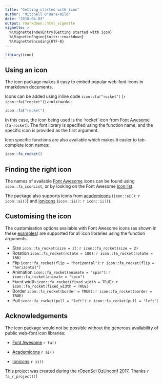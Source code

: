 ```yaml
---
title: "Getting started with icon"
author: "Mitchell O'Hara-Wild"
date: "2018-04-03"
output: rmarkdown::html_vignette
vignette: >
  %\VignetteIndexEntry{Getting started with icon}
  %\VignetteEngine{knitr::rmarkdown}
  %\VignetteEncoding{UTF-8}
---
```


```r
library(icon)
```

## Using an icon

The icon package makes it easy to embed popular web-font icons in rmarkdown documents.

Icons can be added using inline code `icon::fa("rocket")` (`r icon::fa("rocket")`) and chunks:

```r
icon::fa("rocket")
```

In this case, the icon being used is the 'rocket' icon from [Font Awesome](https://fontawesome.com/) (`fa-rocket`). The font library is specified using the function name, and the specific icon is provided as the first argument. 

Icon specific functions are also available which makes it easier to tab-complete icon names:

```r
icon::fa_rocket()
```


## Finding the right icon

The names of available [Font Awesome](https://fontawesome.com/) icons can be found using `icon::fa_iconList`, or by looking on the Font Awesome [icon list](https://fontawesome.com/v4.7.0/icons/).

The package also supports icons from [academicons](http://jpswalsh.github.io/academicons/) (`icon::ai()`: `r icon::ai()`) and [ionicons](http://ionicons.com/) (`icon::ii()`: `r icon::ii()`).

## Customising the icon

The customisation options available with Font Awesome icons (as shown in these [examples](https://fontawesome.com/v4.7.0/examples/)) are supported for all icon libraries using the function arguments.

* Size `icon::fa_rocket(size = 2)`: `r icon::fa_rocket(size = 2)`
* Rotation `icon::fa_rocket(rotate = 180)`: `r icon::fa_rocket(rotate = 180)`
* Flip `icon::fa_rocket(flip = "horizontal")`: `r icon::fa_rocket(flip = "horizontal")`
* Animation `icon::fa_rocket(animate = "spin")`: `r icon::fa_rocket(animate = "spin")`
* Fixed width `icon::fa_rocket(fixed_width = TRUE)`: `r icon::fa_rocket(fixed_width = TRUE)`
* Border `icon::fa_rocket(border = TRUE)`: `r icon::fa_rocket(border = TRUE)`
* Pull `icon::fa_rocket(pull = "left")`: `r icon::fa_rocket(pull = "left")`

## Acknowledgements

The icon package would not be possible without the generous availability of public web-font icon libraries:

* [Font Awesome](http://fontawesome.io) `r fa()`

* [Academicons](http://jpswalsh.github.io/academicons/) `r ai()`

* [Ionicons](http://ionicons.com) `r ii()`

This project was created during the [rOpenSci OzUnconf 2017](http://ozunconf17.ropensci.org). Thanks `r fa_r_project()`!
